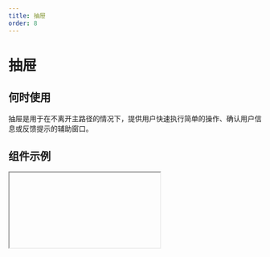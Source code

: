 ```yaml
---
title: 抽屉
order: 8
---
```


# 抽屉

## 何时使用

抽屉是用于在不离开主路径的情况下，提供用户快速执行简单的操作、确认用户信息或反馈提示的辅助窗口。

## 组件示例


<Iframe url="https://www.aliwork.com/developer/drawer-v2?isRenderNav=false" />

## 组件属性


<AttrTable
  dataSource={[
    {
      attr: '标题',
      code: 'title',
      type: 'String',
      demo: '标题',
      dafault: '',
      desc: '',
    },
    {
      attr: '宽度',
      code: 'width',
      type: 'String',
      demo: '520px',
      dafault: '',
      desc: '',
    },
    {
      attr: '高度',
      code: 'height',
      type: 'String',
      demo: '600px',
      dafault: '',
      desc: '',
    },
    {
      attr: '是否显示',
      code: 'hasMask',
      type: 'bool',
      demo: 'true',
      dafault: '',
      desc: '',
    },
    {
      attr: '显示遮罩',
      code: 'iconName',
      type: 'String',
      demo: 'add',
      dafault: '',
      desc: '',
    },
    {
      attr: '弹出位置',
      code: 'placement',
      type: 'string',
      demo: '"top"',
      dafault: '',
      desc: '可选值："top", "bottom", "left", "right" ',
    },
    {
      attr: '关闭方式',
      code: 'closeable',
      type: 'array',
      demo: '["mask"]',
      dafault: '',
      desc: '可选值："mask", "esc"',
    },
    {
      attr: '显示 footer',
      code: 'footer',
      type: 'bool',
      demo: '"true"',
      dafault: '',
      desc: '可选值："left", "right", "center"',
    },
    {
      attr: 'footer 对齐方式',
      code: 'footerAlign',
      type: 'string',
      demo: '"right"',
      dafault: '',
      desc: '可选值："left", "right", "center"',
    },
    {
      attr: 'footer 排列方式',
      code: 'footerActions',
      type: 'string',
      demo: '""ok, cancel" "',
      dafault: '',
      desc: '可选值："ok, cancel", "cancel, ok", "ok", "cancel"',
    },
    {
      attr: 'onOk',
      code: 'onOk',
      type: 'function ',
      demo: '()=>{} ',
      dafault: '',
      desc: '',
    },
    {
      attr: 'onCancel',
      code: 'onCancel',
      type: 'function ',
      demo: '()=>{} ',
      dafault: '',
      desc: '',
    },
    {
      attr: 'afterClose',
      code: 'afterClose',
      type: 'function ',
      demo: '()=>{} ',
      dafault: '',
      desc: '',
    },
  ]}
/>
